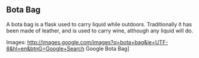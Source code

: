 == Bota Bag ==

A bota bag is a flask used to carry liquid while outdoors. Traditionally it has been made of leather, and is used to carry wine, although any liquid will do.


Images: http://images.google.com/images?q=bota+bag&ie=UTF-8&hl=en&btnG=Google+Search Google Bota Bag]